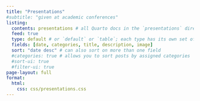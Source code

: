```yaml
---
title: "Presentations"
#subtitle: "given at academic conferences"
listing: 
  contents: presentations # all Quarto docs in the `presentations` directory will be included on your listing page
  feed: true
  type: default # or `default` or `table`; each type has its own set of yaml options to include
  fields: [date, categories, title, description, image]
  sort: "date desc" # can also sort on more than one field
  #categories: true # allows you to sort posts by assigned categories
  #sort-ui: true
  #filter-ui: true
page-layout: full
format: 
  html: 
    css: css/presentations.css 
---
```

